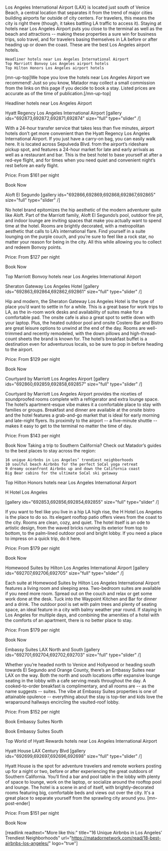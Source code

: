 Los Angeles International Airport (LAX) is located just south of Venice Beach, a central location that separates it from the trend of major cities building airports far outside of city centers. For travelers, this means the city is right there (though, it takes battling LA traffic to access it). Staying at hotels near Los Angeles Airport puts you close to the terminal as well as the beach and attractions -- making these properties a sure win for business trips, solo travel, and for travelers basing themselves in LA before or after heading up or down the coast. These are the best Los Angeles airport hotels.

 	Headliner hotels near Los Angeles International Airport
 	Top Marriott Bonvoy Los Angeles airport hotels
 	Top Hilton Honors Los Angeles airport hotels




[mn-up-top]We hope you love the hotels near Los Angeles Airport we recommend! Just so you know, Matador may collect a small commission from the links on this page if you decide to book a stay. Listed prices are accurate as of the time of publication.[/mn-up-top]

Headliner hotels near Los Angeles Airport



Hyatt Regency Los Angeles International Airport
[gallery ids="692873,692872,692871,692874" size="full" type="slider"  /]

With a 24-hour transfer service that takes less than five minutes, airport hotels don’t get more convenient than the Hyatt Regency Los Angeles International Airport. If you just have a carry-on bag, you can easily walk here. It is located across Sepulveda Blvd. from the airport’s rideshare pickup spot, and features a 24-hour market for late and early arrivals as well as a restaurant and bar. This is the best hotel to base yourself at after a red-eye flight, and for times when you need quiet and convenient night’s rest before an early flight.

Price: From $161 per night

Book Now


Aloft El Segundo
[gallery ids="692866,692869,692868,692867,692865" size="full" type="slider"  /]

No hotel brand epitomizes the hip aesthetic of the modern adventurer quite like Aloft. Part of the Marriott family, Aloft El Segundo’s pool, outdoor fire pit, and indoor lounge are inviting spaces that make you actually want to spend time at the hotel. Rooms are brightly decorated, with a metropolitan aesthetic that calls to LA’s international flare. Find yourself in a suite lounging on the purple couch, and you’re sure to feel like a rock star, no matter your reason for being in the city. All this while allowing you to collect and redeem Bonvoy points.

Price: From $127 per night

Book Now

Top Marriott Bonvoy hotels near Los Angeles International Airport


Sheraton Gateway Los Angeles Hotel
[gallery ids="692863,692864,692862,692861" size="full" type="slider"  /]

Hip and modern, the Sheraton Gateway Los Angeles Hotel is the type of place you’d want to settle in for a while. This is a great base for work trips to LA, as the in-room work desks and availability of suites make for a comfortable pad. The onsite cafe is also a great spot to settle down with your laptop. Plus, the heated outdoor pool and onsite Costero Bar and Bistro are great leisure options to unwind at the end of the day. Rooms are well-trimmed and recently remodeled, with the down pillows and high-thread-count sheets the brand is known for. The hotel’s breakfast buffet is a destination even for adventurous locals, so be sure to pop in before heading to the airport.

Price: From $129 per night

Book Now


Courtyard by Marriott Los Angeles Airport
[gallery ids="692860,692859,692858,692857" size="full" type="slider"  /]

Courtyard by Marriott Los Angeles Airport provides the niceties of soundproofed rooms complete with a refrigerator and extra lounge space. The hotel’s apartment-esque vibe makes it a comfortable place to stay with families or groups. Breakfast and dinner are available at the onsite bistro and the hotel features a grab-and-go market that is ideal for early morning and late-night flyers. Its proximity to the airport -- a five-minute shuttle -- makes it easy to get to the terminal no matter the time of day.

Price: From $143 per night

Book Now
Taking a trip to Southern California? Check out Matador’s guides to the best places to stay across the region:

 	16 unique Airbnbs in Los Angeles’ trendiest neighborhoods
 	10 soulful beach Airbnbs for the perfect SoCal yoga retreat
 	9 dreamy oceanfront Airbnbs up and down the California coast
 	Big Bear cabins for the ultimate SoCal ski getaway



Top Hilton Honors hotels near Los Angeles International Airport


H Hotel Los Angeles

[gallery ids="692853,692856,692854,692855" size="full" type="slider"  /]

If you want to feel like you live in a hip LA high rise, the H Hotel Los Angeles is the place to do so. Its elegant rooftop patio offers views from the coast to the city. Rooms are clean, cozy, and quiet. The hotel itself is an ode to artistic design, from the waved bricks running its exterior from top to bottom, to the palm-lined outdoor pool and bright lobby. If you need a place to impress on a quick trip, do it here.

Price: From $179 per night

Book Now


Homewood Suites by Hilton Los Angeles International Airport
[gallery ids="692707,692706,692705" size="full" type="slider"  /]

Each suite at Homewood Suites by Hilton Los Angeles International Airport features a living room and sleeping area. Two-bedroom suites are available if you need more room. Spread out on the couch and relax or get some work done at the desk. Tuck into the Waypoint Kitchen and Bar for dinner and a drink. The outdoor pool is set with palm trees and plenty of seating space, an ideal feature in a city with balmy weather year round. If staying in Los Angeles for multiple days, and combining the amenities of a hotel with the comforts of an apartment, there is no better place to stay.

Price: From $179 per night

Book Now


Embassy Suites LAX North and South
[gallery ids="692701,692704,692702,692703" size="full" type="slider"  /]

Whether you’re headed north to Venice and Hollywood or heading south towards El Segundo and Orange County, there’s an Embassy Suites near LAX on the way. Both the north and south locations offer expansive lounge seating in the lobby with a cafe serving meals throughout the day. A cooked-to-order breakfast is complimentary, and all rooms are -- as the name suggests -- suites. The vibe at Embassy Suites properties is one of attainable opulence -- everything about the stay is top-tier and kids love the wraparound hallways encircling the vaulted-roof lobby.

Price: From $152 per night

Book Embassy Suites North

Book Embassy Suites South

Top World of Hyatt Rewards hotels near Los Angeles International Airport


Hyatt House LAX Century Blvd
[gallery ids="692699,692697,692696,692698" size="full" type="slider"  /]

Hyatt House is the spot for adventure travelers and remote workers posting up for a night or two, before or after experiencing the great outdoors of Southern California. You’ll find a bar and pool table in the lobby with plenty of space to lounge, work on the laptop, or socialize around the rooftop pool and lounge. The hotel is a scene in and of itself, with brightly-decorated rooms featuring big, comfortable beds and views out over the city. It's a great place to separate yourself from the sprawling city around you. [mn-post-ender]

Price: From $151 per night

Book Now

[readlink readtext="More like this:" title="16 Unique Airbnbs in Los Angeles’ Trendiest Neighborhoods" url="https://matadornetwork.com/read/18-best-airbnbs-los-angeles/" logo="true"]
